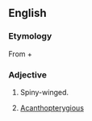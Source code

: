 ==English==

===Etymology===
From {{etyl|grc|en}} {{term|ἀκανθο-||spine|tr=akantho-|lang=grc|sc=polytonic}} + {{term|πτερόν||wing|tr=pteron|lang=grc|sc=polytonic}}

===Adjective===
{{infl|en|adjective}}

# {{Zoölogy}} Spiny-winged.
# {{Zoölogy}} [[acanthopterygious|Acanthopterygious]]